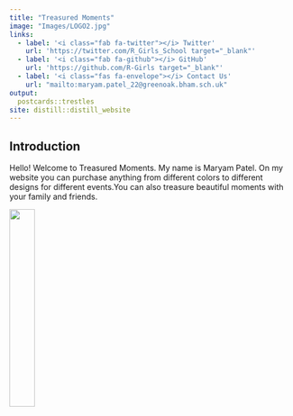 ```yaml
---
title: "Treasured Moments"
image: "Images/LOGO2.jpg"
links:
  - label: '<i class="fab fa-twitter"></i> Twitter'
    url: 'https://twitter.com/R_Girls_School target="_blank"'
  - label: '<i class="fab fa-github"></i> GitHub'
    url: 'https://github.com/R-Girls target="_blank"'
  - label: '<i class="fas fa-envelope"></i> Contact Us'
    url: "mailto:maryam.patel_22@greenoak.bham.sch.uk"
output:
  postcards::trestles
site: distill::distill_website
---
```

 
## Introduction

Hello! Welcome to Treasured Moments. My name is Maryam Patel. On my website you can purchase anything from different colors to different designs for different events.You can also  treasure beautiful moments with your family and friends.


![](Images/table decor photo.jpg){width=30%}


